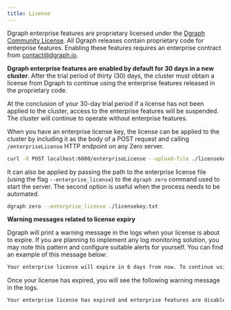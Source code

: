 ```yaml
---
title: License
---
```


Dgraph enterprise features are proprietary licensed under the [Dgraph Community
License][dcl]. All Dgraph releases contain proprietary code for enterprise
features. Enabling these features requires an enterprise contract from
[contact@dgraph.io](mailto:contact@dgraph.io).

**Dgraph enterprise features are enabled by default for 30 days in a new
cluster**. After the trial period of thirty (30) days, the cluster must obtain a
license from Dgraph to continue using the enterprise features released in the
proprietary code.

<Note>
  At the conclusion of your 30-day trial period if a license has not been
  applied to the cluster, access to the enterprise features will be suspended.
  The cluster will continue to operate without enterprise features.
</Note>

When you have an enterprise license key, the license can be applied to the
cluster by including it as the body of a POST request and calling
`/enterpriseLicense` HTTP endpoint on any Zero server.

```sh
curl -X POST localhost:6080/enterpriseLicense --upload-file ./licensekey.txt
```

It can also be applied by passing the path to the enterprise license file (using
the flag `--enterprise_license`) to the `dgraph zero` command used to start the
server. The second option is useful when the process needs to be automated.

```sh
dgraph zero --enterprise_license ./licensekey.txt
```

**Warning messages related to license expiry**

Dgraph will print a warning message in the logs when your license is about to
expire. If you are planning to implement any log monitoring solution, you may
note this pattern and configure suitable alerts for yourself. You can find an
example of this message below:

```sh
Your enterprise license will expire in 6 days from now. To continue using enterprise features after 6 days from now, apply a valid license. To get a new license, contact us at https://dgraph.io/contact.
```

Once your license has expired, you will see the following warning message in the
logs.

```sh
Your enterprise license has expired and enterprise features are disabled. To continue using enterprise features, apply a valid license. To receive a new license, contact us at https://dgraph.io/contact.
```

[dcl]: https://github.com/hypermodeinc/dgraph/blob/main/licenses/DCL.txt
